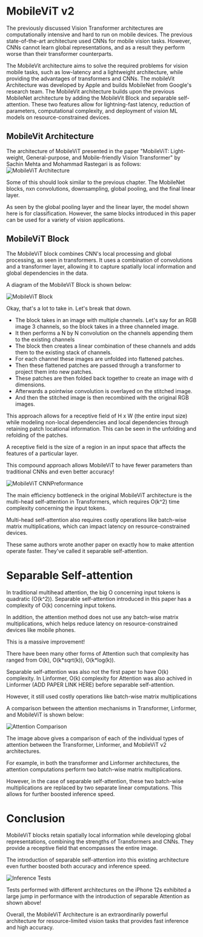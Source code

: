 # MobileViT v2 

The previously discussed Vision Transformer architectures are computationally intensive and hard to run on mobile devices. The previous state-of-the-art architecture used CNNs for mobile vision tasks. However, CNNs cannot learn global representations, and as a result they perform worse than their transformer counterparts.

The MobileVit architecture aims to solve the required problems for vision mobile tasks, such as low-latency and a lightweight architecture, while providing the advantages of transformers and CNNs. The mobileVit Architecture was developed by Apple and builds MobileNet from Google's research team. The MobileVit architecture builds upon the previous MobileNet architecture by adding the MobileVit Block and separable self-attention. These two features allow for lightning-fast latency, reduction of parameters, computational complexity, and deployment of vision ML models on resource-constrained devices.

## MobileVit Architecture

The architecture of MobileViT presented in the paper "MobileViT: Light-weight, General-purpose, and Mobile-friendly Vision Transformer" by Sachin Mehta and Mohammad Rastegari is as follows:
![MobileViT Architecture](MobileViT-Architecture.png)

Some of this should look similar to the previous chapter. The MobileNet blocks, nxn convolutions, downsampling, global pooling, and the final linear layer.

As seen by the global pooling layer and the linear layer, the model shown here is for classification. However, the same blocks introduced in this paper can be used for a variety of vision applications.

## MobileViT Block

The MobileViT block combines CNN's local processing and global processing, as seen in transformers. It uses a combination of convolutions and a transformer layer, allowing it to capture spatially local information and global dependencies in the data. 

A diagram of the MobileViT Block is shown below:

![MobileViT Block](MobileViT-MobileViTBlock.png)

Okay, that's a lot to take in. Let's break that down.

- The block takes in an image with multiple channels. Let's say for an RGB image 3 channels, so the block takes in a three channeled image. 
- It then performs a N by N convolution on the channels appending them to the existing channels
- The block then creates a linear combination of these channels and adds them to the existing stack of channels.
- For each channel these images are unfolded into flattened patches.
- Then these flattened patches are passed through a transformer to project them into new patches. 
- These patches are then folded back together to create an image with d dimensions. 
- Afterwards a pointwise convolution is overlayed on the stitched image. 
- And then the stitched image is then recombined with the original RGB images.

This approach allows for a receptive field of H x W (the entire input size) while modeling non-local dependencies and local dependencies through retaining patch locational information. This can be seen in the unfolding and refolding of the patches.

<Tip>
A receptive field is the size of a region in an input space that affects the features of a particular layer.
</Tip>

This compound approach allows MobileViT to have fewer parameters than traditional CNNs and even better accuracy!

![MobileViT CNNPreformance](MobileViT-CNNPreformance.png)
  

The main efficiency bottleneck in the original MobileViT architecture is the multi-head self-attention in Transformers, which requires O(k^2) time complexity concerning the input tokens.

Multi-head self-attention also requires costly operations like batch-wise matrix multiplications, which can impact latency on resource-constrained devices.

These same authors wrote another paper on exactly how to make attention operate faster. They've called it separable self-attention.

# Separable Self-attention

In traditional multihead attention, the big O concerning input tokens is quadratic (O(k^2)). Separable self-attention introduced in this paper has a complexity of O(k) concerning input tokens.

In addition, the attention method does not use any batch-wise matrix multiplications, which helps reduce latency on resource-constrained devices like mobile phones.

This is a massive improvement!

<Tip>
There have been many other forms of Attention such that complexity has ranged from O(k), O(k*sqrt(k)), O(k*log(k)).

Separable self-attention was also not the first paper to have O(k) complexity. In Linformer, O(k) complexity for Attention was also achived in Linformer (ADD PAPER LINK HERE) before separable self-attention.

However, it still used costly operations like batch-wise matrix multiplications
</Tip>


A comparison between the attention mechanisms in Transformer, Linformer, and MobileViT is shown below:



![Attention Comparison](MobileViT-Attention.png)

  

The image above gives a comparison of each of the individual types of attention between the Transformer, Linformer, and MobileViT v2 architectures.

For example, in both the transformer and Linformer architectures, the attention computations perform two batch-wise matrix multiplications.  

However, in the case of separable self-attention, these two batch-wise multiplications are replaced by two separate linear computations. This allows for further boosted inference speed. 

# Conclusion

MobileViT blocks retain spatially local information while developing global representations, combining the strengths of Transformers and CNNs. They provide a receptive field that encompasses the entire image.

The introduction of separable self-attention into this existing architecture even further boosted both accuracy and inference speed.

![Inference Tests](MobileViT-Inference.png)

Tests performed with different architectures on the iPhone 12s exhibited a large jump in performance with the introduction of separable Attention as shown above!

Overall, the MobileViT Architecture is an extraordinarily powerful architecture for resource-limited vision tasks that provides fast inference and high accuracy.
